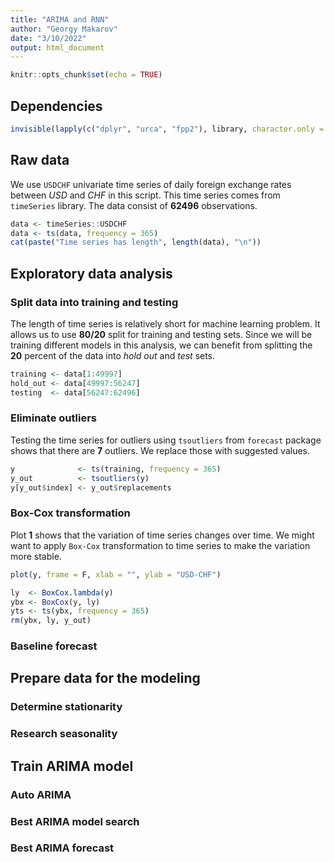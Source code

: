```yaml
---
title: "ARIMA and RNN"
author: "Georgy Makarov"
date: "3/10/2022"
output: html_document
---
```


```r
knitr::opts_chunk$set(echo = TRUE)
```


## Dependencies

```r
invisible(lapply(c("dplyr", "urca", "fpp2"), library, character.only = T))
```


## Raw data

We use `USDCHF` univariate time series of daily foreign exchange rates between
*USD* and *CHF* in this script. This time series comes from `timeSeries` 
library. The data consist of **62496** observations.

```r
data <- timeSeries::USDCHF
data <- ts(data, frequency = 365)
cat(paste("Time series has length", length(data), "\n"))
```


## Exploratory data analysis

### Split data into training and testing

The length of time series is relatively short for machine learning problem. It
allows us to use **80/20** split for training and testing sets. Since we will be
training different models in this analysis, we can benefit from splitting the
**20** percent of the data into *hold out* and *test* sets.

```r
training <- data[1:49997]
hold_out <- data[49997:56247]
testing  <- data[56247:62496]
```


### Eliminate outliers

Testing the time series for outliers using `tsoutliers` from `forecast` package
shows that there are **7** outliers. We replace those with suggested values.

```r
y              <- ts(training, frequency = 365)
y_out          <- tsoutliers(y)
y[y_out$index] <- y_out$replacements
```


### Box-Cox transformation

Plot **1** shows that the variation of time series changes over time. We might
want to apply `Box-Cox` transformation to time series to make the variation more
stable.

```r
plot(y, frame = F, xlab = "", ylab = "USD-CHF")
```

```r
ly  <- BoxCox.lambda(y)
ybx <- BoxCox(y, ly)
yts <- ts(ybx, frequency = 365)
rm(ybx, ly, y_out)
```


### Baseline forecast

## Prepare data for the modeling

### Determine stationarity

### Research seasonality

## Train ARIMA model

### Auto ARIMA

### Best ARIMA model search

### Best ARIMA forecast

